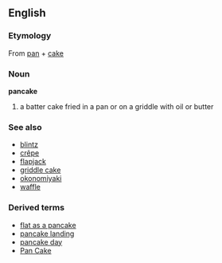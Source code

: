 ==English==
===Etymology===
From [[pan]] + [[cake]]
===Noun===
'''pancake'''
{{wikipedia}}
#a batter cake fried in a pan or on a griddle with oil or butter

===See also===
*[[blintz]]
*[[crêpe]]
*[[flapjack]]
*[[griddle cake]]
*[[okonomiyaki]]
*[[waffle]]
===Derived terms===
*[[flat as a pancake]]
*[[pancake landing]]
*[[pancake day]]
*[[Pan Cake]]